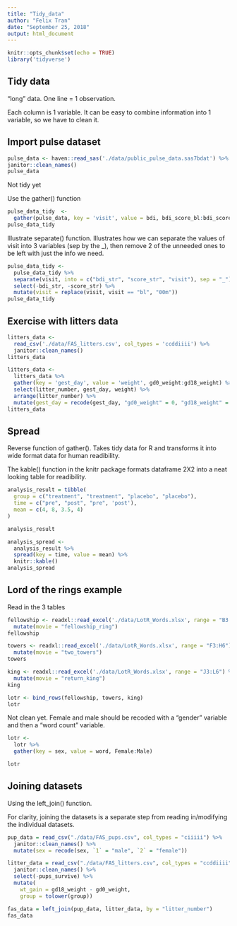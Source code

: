 ```yaml
---
title: "Tidy_data"
author: "Felix Tran"
date: "September 25, 2018"
output: html_document
---
```


```r
knitr::opts_chunk$set(echo = TRUE)
library('tidyverse')
```

## Tidy data
"long" data. One line = 1 observation.

Each column is 1 variable. It can be easy to combine information into 1 variable,
so we have to clean it.

## Import pulse dataset
```r
pulse_data <- haven::read_sas('./data/public_pulse_data.sas7bdat') %>% 
janitor::clean_names()
pulse_data
```

Not tidy yet

Use the gather() function
```r
pulse_data_tidy  <-
  gather(pulse_data, key = 'visit', value = bdi, bdi_score_bl:bdi_score_12m) 
pulse_data_tidy
```

Illustrate separate() function. Illustrates how we can separate the values of
visit into 3 variables (sep by the _), then remove 2 of the unneeded ones to
be left with just the info we need. 
```r
pulse_data_tidy <- 
  pulse_data_tidy %>%  
  separate(visit, into = c("bdi_str", "score_str", "visit"), sep = "_") %>% 
  select(-bdi_str, -score_str) %>% 
  mutate(visit = replace(visit, visit == "bl", "00m"))
pulse_data_tidy
```

## Exercise with litters data

```r
litters_data <-
  read_csv('./data/FAS_litters.csv', col_types = 'ccddiiii') %>% 
  janitor::clean_names()
litters_data

litters_data <-
  litters_data %>% 
  gather(key = 'gest_day', value = 'weight', gd0_weight:gd18_weight) %>% 
  select(litter_number, gest_day, weight) %>%  
  arrange(litter_number) %>% 
  mutate(gest_day = recode(gest_day, "gd0_weight" = 0, "gd18_weight" = 18))
litters_data

```


## Spread

Reverse function of gather(). Takes tidy data for R and transforms it into 
wide format data for human readibility.

The kable() function in the knitr package formats dataframe 2X2 into a neat
looking table for readibility.

```r
analysis_result = tibble(
  group = c("treatment", "treatment", "placebo", "placebo"),
  time = c("pre", "post", "pre", 'post'),
  mean = c(4, 8, 3.5, 4)
)

analysis_result

analysis_spread <-
  analysis_result %>% 
  spread(key = time, value = mean) %>% 
  knitr::kable()
analysis_spread
```

## Lord of the rings example
Read in the 3 tables 
```r
fellowship <- readxl::read_excel('./data/LotR_Words.xlsx', range = "B3:D6") %>% 
  mutate(movie = "fellowship_ring")
fellowship

towers <- readxl::read_excel('./data/LotR_Words.xlsx', range = "F3:H6") %>% 
  mutate(movie = "two_towers")
towers

king <- readxl::read_excel('./data/LotR_Words.xlsx', range = "J3:L6") %>% 
  mutate(movie = "return_king")
king

lotr <- bind_rows(fellowship, towers, king)
lotr
```

Not clean yet. Female and male should be recoded with a "gender" variable and then
a "word count" variable.
```r
lotr <-
  lotr %>% 
  gather(key = sex, value = word, Female:Male)

lotr
```


## Joining datasets
Using the left_join() function.

For clarity, joining the datasets is a separate step from reading in/modifying 
the individual datasets.
```r
pup_data = read_csv("./data/FAS_pups.csv", col_types = "ciiiii") %>%
  janitor::clean_names() %>%
  mutate(sex = recode(sex, `1` = "male", `2` = "female")) 

litter_data = read_csv("./data/FAS_litters.csv", col_types = "ccddiiii") %>%
  janitor::clean_names() %>%
  select(-pups_survive) %>%
  mutate(
    wt_gain = gd18_weight - gd0_weight,
    group = tolower(group))

fas_data = left_join(pup_data, litter_data, by = "litter_number")
fas_data
```


